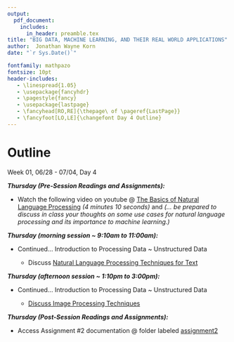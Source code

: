 ---
output: 
  pdf_document:
    includes:
      in_header: preamble.tex
title: "BIG DATA, MACHINE LEARNING, AND THEIR REAL WORLD APPLICATIONS"
author:  Jonathan Wayne Korn
date: "`r Sys.Date()`"

fontfamily: mathpazo
fontsize: 10pt
header-includes:
   - \linespread{1.05}
   - \usepackage{fancyhdr}
   - \pagestyle{fancy}
   - \usepackage{lastpage}
   - \fancyhead[RO,RE]{\thepage\ of \pageref{LastPage}}
   - \fancyfoot[LO,LE]{\changefont Day 4 Outline}
---
\newcommand{\changefont}{%
    \fontsize{8}{8}\selectfont
}
\addtolength{\headheight}{1.0cm} 
\pagestyle{fancyplain} 
\rhead{\thepage\ of \pageref{LastPage}}
\lhead{\includegraphics[height=1.2cm]{C:/Users/Jonathan Korn/Desktop/cu_hsp-learning/syllabus/logo}} 
\renewcommand{\headrulewidth}{0pt} 
\renewcommand{\footrulewidth}{0.4pt}
\renewcommand{\headrulewidth}{0.4pt}
\fancyfoot[C]{} 
# Outline 

Week 01, 06/28 - 07/04, Day 4

**_Thursday *(Pre-Session Readings and Assignments)*:_**

- Watch the following video on youtube @ [The Basics of Natural Language Processing](https://www.youtube.com/watch?v=d4gGtcobq8M) *(4 minutes 10 seconds)* and *(... be prepared to discuss in class your thoughts on some use cases for natural language processing and its importance to machine learning.)*


**_Thursday *(morning session ~ 9:10am to 11:00am)*:_**

- Continued... Introduction to Processing Data ~ Unstructured Data

    - Discuss [Natural Language Processing Techniques for Text](https://github.com/jkorn81/cu-hsp-learning/tree/main/05_processing_data/natural_language_processing)
    
**_Thursday *(afternoon session ~ 1:10pm to 3:00pm)*:_** 


- Continued... Introduction to Processing Data ~ Unstructured Data

     - [Discuss Image Processing Techniques](https://github.com/jkorn81/cu-hsp-learning/tree/main/05_processing_data/image_processing)

**_Thursday *(Post-Session Readings and Assignments)*:_**

- Access Assignment #2 documentation @ folder labeled [assignment2](https://github.com/jkorn81/cu-hsp-learning/tree/main/assignments)
